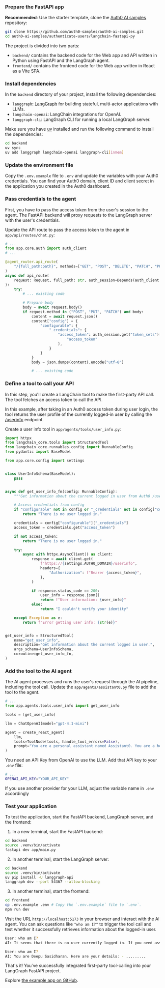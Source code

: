 
<Prerequisites
  callbackUrl="http://localhost:8000/api/auth/callback"
  logoutUrl="http://localhost:5173"
/>

### Prepare the FastAPI app

**Recommended**: Use the starter template, clone the [Auth0 AI samples](https://github.com/auth0-samples/auth0-ai-samples) repository:

```bash wrap lines
git clone https://github.com/auth0-samples/auth0-ai-samples.git
cd auth0-ai-samples/authenticate-users/langchain-fastapi-py
```

The project is divided into two parts:

- `backend/` contains the backend code for the Web app and API written in Python using FastAPI and the LangGraph agent.
- `frontend/` contains the frontend code for the Web app written in React as a Vite SPA.

### Install dependencies

In the `backend` directory of your project, install the following dependencies:

- `langgraph`: [LangGraph](https://pypi.org/project/langgraph/) for building stateful, multi-actor applications with LLMs.
- `langchain-openai`: LangChain integrations for OpenAI.
- `langgraph-cli`: LangGraph CLI for running a local LangGraph server.

Make sure you have [uv](https://docs.astral.sh/uv/) installed and run the following command to install the dependencies:

```bash wrap lines
cd backend
uv sync
uv add langgraph langchain-openai langgraph-cli[inmem]
```

### Update the environment file

Copy the `.env.example` file to `.env` and update the variables with your Auth0 credentials. You can find your Auth0 domain, client ID and client secret in the application you created in the Auth0 dashboard.

### Pass credentials to the agent

First, you have to pass the access token from the user's session to the agent. The FastAPI backend will proxy requests to the LangGraph server with the user's credentials.

Update the API route to pass the access token to the agent in `app/api/routes/chat.py`:

```python app/api/routes/chat.py wrap lines highlight={2,9,21-23}
# ...
from app.core.auth import auth_client
# ...

@agent_router.api_route(
    "/{full_path:path}", methods=["GET", "POST", "DELETE", "PATCH", "PUT", "OPTIONS"]
)
async def api_route(
    request: Request, full_path: str, auth_session=Depends(auth_client.require_session)
):
    try:
        # ... existing code

        # Prepare body
        body = await request.body()
        if request.method in ("POST", "PUT", "PATCH") and body:
            content = await request.json()
            content["config"] = {
                "configurable": {
                    "_credentials": {
                        "access_token": auth_session.get("token_sets")[0].get(
                            "access_token"
                        ),
                    }
                }
            }
            body = json.dumps(content).encode("utf-8")

            # ... existing code
```

### Define a tool to call your API

In this step, you'll create a LangChain tool to make the first-party API call. The tool fetches an access token to call the API.

In this example, after taking in an Auth0 access token during user login, the tool returns the user profile of the currently logged-in user by calling the [/userinfo](https://auth0.com/docs/api/authentication/user-profile/get-user-info) endpoint.

Create a user info tool in `app/agents/tools/user_info.py`:

```python app/agents/tools/user_info.py wrap lines
import httpx
from langchain_core.tools import StructuredTool
from langchain_core.runnables.config import RunnableConfig
from pydantic import BaseModel

from app.core.config import settings


class UserInfoSchema(BaseModel):
    pass


async def get_user_info_fn(config: RunnableConfig):
    """Get information about the current logged in user from Auth0 /userinfo endpoint."""

    # Access credentials from config
    if "configurable" not in config or "_credentials" not in config["configurable"]:
        return "There is no user logged in."

    credentials = config["configurable"]["_credentials"]
    access_token = credentials.get("access_token")

    if not access_token:
        return "There is no user logged in."

    try:
        async with httpx.AsyncClient() as client:
            response = await client.get(
                f"https://{settings.AUTH0_DOMAIN}/userinfo",
                headers={
                    "Authorization": f"Bearer {access_token}",
                },
            )

            if response.status_code == 200:
                user_info = response.json()
                return f"User information: {user_info}"
            else:
                return "I couldn't verify your identity"

    except Exception as e:
        return f"Error getting user info: {str(e)}"


get_user_info = StructuredTool(
    name="get_user_info",
    description="Get information about the current logged in user.",
    args_schema=UserInfoSchema,
    coroutine=get_user_info_fn,
)
```

### Add the tool to the AI agent

The AI agent processes and runs the user's request through the AI pipeline, including the tool call. Update the `app/agents/assistant0.py` file to add the tool to the agent.

```python app/agents/assistant0.py wrap lines highlight={2,4}
# ...
from app.agents.tools.user_info import get_user_info

tools = [get_user_info]

llm = ChatOpenAI(model="gpt-4.1-mini")

agent = create_react_agent(
    llm,
    tools=ToolNode(tools, handle_tool_errors=False),
    prompt="You are a personal assistant named Assistant0. You are a helpful assistant that can answer questions and help with tasks. You have access to a set of tools, use the tools as needed to answer the user's question. Render the email body as a markdown block, do not wrap it in code blocks.",
)
```

You need an API Key from OpenAI to use the LLM. Add that API key to your `.env` file:

```bash .env wrap lines
# ...
OPENAI_API_KEY="YOUR_API_KEY"
```

If you use another provider for your LLM, adjust the variable name in `.env` accordingly

### Test your application

To test the application, start the FastAPI backend, LangGraph server, and the frontend:

1. In a new terminal, start the FastAPI backend:

```bash wrap lines
cd backend
source .venv/bin/activate
fastapi dev app/main.py
```

2. In another terminal, start the LangGraph server:

```bash wrap lines
cd backend
source .venv/bin/activate
uv pip install -U langgraph-api
langgraph dev --port 54367 --allow-blocking
```

3. In another terminal, start the frontend:

```bash wrap lines
cd frontend
cp .env.example .env # Copy the `.env.example` file to `.env`.
npm run dev
```

Visit the URL `http://localhost:5173` in your browser and interact with the AI agent. You can ask questions like `"who am I?"` to trigger the tool call and test whether it successfully retrieves information about the logged-in user.

```bash wrap lines
User: who am I?
AI: It seems that there is no user currently logged in. If you need assistance with anything else, feel free to ask!

User: who am I?
AI: You are Deepu Sasidharan. Here are your details: - .........
```

That's it! You've successfully integrated first-party tool-calling into your LangGraph FastAPI project.

Explore [the example app on GitHub](https://github.com/auth0-samples/auth0-ai-samples/tree/main/call-apis-on-users-behalf/your-api/langchain-fastapi-py).
